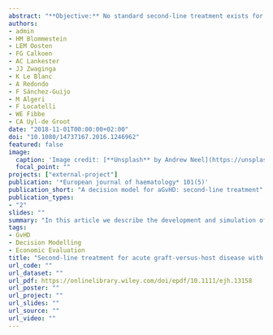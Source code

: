```yaml
---
abstract: "**Objective:** No standard second‐line treatment exists for acute graft‐versus‐host dis‐ease  steroid‐refractory  (SR‐aGvHD),  and  long‐term  outcomes  remain  poor. Mesenchymal stromal cells (MSCs) have been evaluated as treatment, but no disease model (DM) exists that integrates and extrapolates currently available evidence. The aim of this study was to develop such a DM to describe the natural history of SR‐aGvHD and to predict long‐term outcomes.**Method:** The DM was developed in collaboration with experts in haematology‐on‐cology. Subsequently, a model simulation was run. Input parameters for transition and survival estimates were informed by published data of clinical trials on MSC treatment for SR‐aGvHD. Parametric distributions were used to estimate long‐term survival rates after MSCs.**Results:** The newly developed DM is a cohort model that consists of eight health states. For the model simulation, we obtained data on 327 patients from 14 pub‐lished phase II trials. Due to limited evidence, DM structure was simplified and sev‐eral assumptions had to be made. Median overall survival was 3.2 years for complete response and 0.5 years for no complete response.Conclusion: The DM provides a comprehensive overview on the second‐line treat‐ment pathway for aGvHD and enables long‐term predictions that can be used to perform a cost‐effectiveness analysis comparing any treatment for SR‐aGvHD."
authors:
- admin
- HM Blommestein
- LEM Oosten
- FG Calkoen
- AC Lankester
- JJ Zwaginga
- K Le Blanc
- A Redondo
- F Sánchez‐Guijo
- M Algeri
- F Locatelli
- WE Fibbe
- CA Uyl‐de Groot
date: "2018-11-01T00:00:00+02:00"
doi: "10.1080/14737167.2016.1246962"
featured: false
image:
  caption: 'Image credit: [**Unsplash** by Andrew Neel](https://unsplash.com/photos/jdD8gXaTZsc)'
  focal_point: ""
projects: ["external-project"]
publication: '*European journal of haematology* 101(5)'
publication_short: "A decision model for aGvHD: second-line treatment"
publication_types:
- "2"
slides: ""
summary: "In this article we describe the development and simulation of a decision model for the second-line treatment of acute GvHD."
tags:
- GvHD
- Decision Modelling
- Economic Evaluation
title: "Second‐line treatment for acute graft‐versus‐host disease with mesenchymal stromal cells: A decision model."
url_code: ""
url_dataset: ""
url_pdf: https://onlinelibrary.wiley.com/doi/epdf/10.1111/ejh.13158
url_poster: ""
url_project: ""
url_slides: ""
url_source: ""
url_video: ""
---
```



